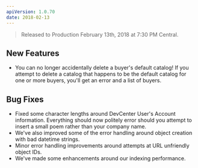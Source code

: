 ```yaml
---
apiVersion: 1.0.70
date: 2018-02-13
---
```


> Released to Production February 13th, 2018 at 7:30 PM Central.

## New Features

- You can no longer accidentally delete a buyer's default catalog! If you attempt to delete a catalog that happens to be the default catalog for one or more buyers, you'll get an error and a list of buyers.

## Bug Fixes

- Fixed some character lengths around DevCenter User's Account information. Everything should now politely error should you attempt to insert a small poem rather than your company name.
- We've also improved some of the error handling around object creation with bad datetime strings.
- Minor error handling improvements around attempts at URL unfriendly object IDs.
- We've made some enhancements around our indexing performance.
